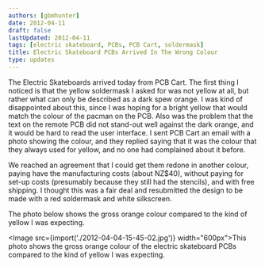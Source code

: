 ```yaml
---
authors: [gbmhunter]
date: 2012-04-11
draft: false
lastUpdated: 2012-04-11
tags: [electric skateboard, PCBs, PCB Cart, soldermask]
title: Electric Skateboard PCBs Arrived In The Wrong Colour
type: updates
---
```


The Electric Skateboards arrived today from PCB Cart. The first thing I noticed is that the yellow soldermask I asked for was not yellow at all, but rather what can only be described as a dark spew orange. I was kind of disappointed about this, since I was hoping for a bright yellow that would match the colour of the pacman on the PCB. Also was the problem that the text on the remote PCB did not stand-out well against the dark orange, and it would be hard to read the user interface. I sent PCB Cart an email with a photo showing the colour, and they replied saying that it was the colour that they always used for yellow, and no one had complained about it before.

We reached an agreement that I could get them redone in another colour, paying have the manufacturing costs (about NZ$40), without paying for set-up costs (presumably because they still had the stencils), and with free shipping. I thought this was a fair deal and resubmitted the design to be made with a red soldermask and white silkscreen.

The photo below shows the gross orange colour compared to the kind of yellow I was expecting.

<Image src={import('./2012-04-04-15-45-02.jpg')} width="600px">This photo shows the gross orange colour of the electric skateboard PCBs compared to the kind of yellow I was expecting.</Image>
